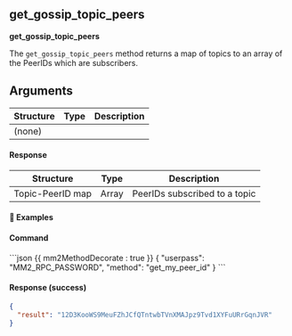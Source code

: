 


## get_gossip_topic_peers

**get_gossip_topic_peers**

The `get_gossip_topic_peers` method returns a map of topics to an array of the PeerIDs which are subscribers.

## Arguments

| Structure | Type | Description |
| --------- | ---- | ----------- |
| (none)    |      |             |

#### Response

| Structure        | Type  | Description                   |
| ---------------- | ----- | ----------------------------- |
| Topic-PeerID map | Array | PeerIDs subscribed to a topic |

#### 📌 Examples

#### Command

<CodeGroup title="" tag="POST" label="get_my_peer_id">
```json {{ mm2MethodDecorate : true }}
{
  "userpass": "MM2_RPC_PASSWORD",
  "method": "get_my_peer_id"
}
```
</CodeGroup>


<CollapsibleSection expandedText='Hide Response' collapsedText='Show Response'>

#### Response (success)

```json
{
  "result": "12D3KooWS9MeuFZhJCfQTntwbTVnXMAJpz9Tvd1XYFuURrGqnJVR"
}
```

</CollapsibleSection>
